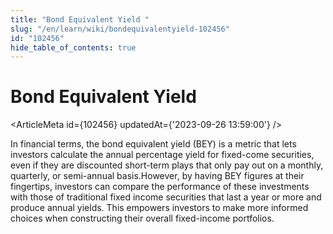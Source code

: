 ```yaml
---
title: "Bond Equivalent Yield "
slug: "/en/learn/wiki/bondequivalentyield-102456"
id: "102456"
hide_table_of_contents: true
---
```



# Bond Equivalent Yield 

<ArticleMeta id={102456} updatedAt={'2023-09-26 13:59:00'} />
<div className='border-solid border-b border-t-0 my-4 border-[var(--ifm-color-gray-300)]' />

In financial terms, the bond equivalent yield (BEY) is a metric that lets investors calculate the annual percentage yield for fixed-come securities, even if they are discounted short-term plays that only pay out on a monthly, quarterly, or semi-annual basis.However, by having BEY figures at their fingertips, investors can compare the performance of these investments with those of traditional fixed income securities that last a year or more and produce annual yields. This empowers investors to make more informed choices when constructing their overall fixed-income portfolios.
